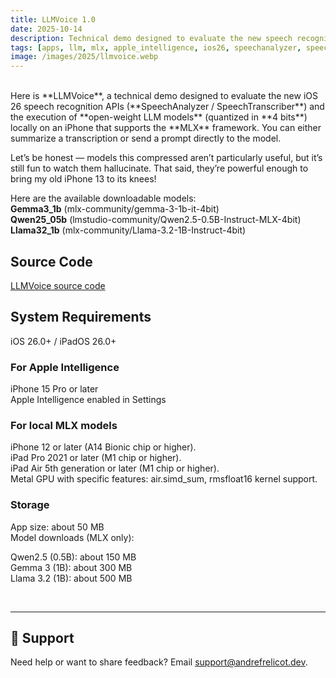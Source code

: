 ```yaml
---
title: LLMVoice 1.0
date: 2025-10-14
description: Technical demo designed to evaluate the new speech recognition APIs of iOS 26 (SpeechAnalyzer / SpeechTranscriber) and the execution of open-weight LLM models (quantized in 4 bits) locally on an iPhone supporting the MLX framework.    
tags: [apps, llm, mlx, apple_intelligence, ios26, speechanalyzer, speechtranscriber, audio, voice, local, on_device, source_code]
image: /images/2025/llmvoice.webp
---
```


<ThemeImage
  lightSrc="/images/2025/llmvoice.webp"
  darkSrc="/images/2025/llmvoice.webp"
  alt="LLMVoice in action"
  width={800}
  height={600}
  priority={true}
/>


<br/>
Here is **LLMVoice**, a technical demo designed to evaluate the new iOS 26 speech recognition APIs (**SpeechAnalyzer / SpeechTranscriber**) and the execution of **open-weight LLM models** (quantized in **4 bits**) locally on an iPhone that supports the **MLX** framework. You can either summarize a transcription or send a prompt directly to the model.

Let’s be honest — models this compressed aren’t particularly useful, but it’s still fun to watch them hallucinate. That said, they’re powerful enough to bring my old iPhone 13 to its knees!

Here are the available downloadable models: <br/>
**Gemma3_1b** (mlx-community/gemma-3-1b-it-4bit) <br/>
**Qwen25_05b** (lmstudio-community/Qwen2.5-0.5B-Instruct-MLX-4bit) <br/>
**Llama32_1b** (mlx-community/Llama-3.2-1B-Instruct-4bit) <br/>

## Source Code

[LLMVoice source code](https://github.com/AndreFrelicot/llmvoice)

## System Requirements
iOS 26.0+ / iPadOS 26.0+
### For Apple Intelligence
iPhone 15 Pro or later  
Apple Intelligence enabled in Settings
### For local MLX models
iPhone 12 or later (A14 Bionic chip or higher).<br/> 
iPad Pro 2021 or later (M1 chip or higher).<br/>
iPad Air 5th generation or later (M1 chip or higher).<br/>
Metal GPU with specific features: air.simd_sum, rmsfloat16 kernel support.<br/>

### Storage
App size: about 50 MB  
Model downloads (MLX only):

Qwen2.5 (0.5B): about 150 MB<br/>
Gemma 3 (1B): about 300 MB<br/>
Llama 3.2 (1B): about 500 MB<br/>

<br/>
<AppStoreLink href="https://apps.apple.com/us/app/llmvoice/id6753925010" />

---
## 🛟 Support
Need help or want to share feedback? Email [support@andrefrelicot.dev](mailto:support@andrefrelicot.dev).

